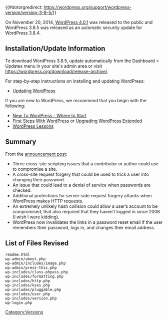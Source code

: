{{#dotorgredirect: https://wordpress.org/support/wordpress-version/version-3-8-5/}}
{{Languages|
{{en|Version 3.8.5}}
}}

On November 20, 2014, [[Version 4.0.1|WordPress 4.0.1]] was released to the public and WordPress 3.8.5 was released as an automatic security update for WordPress 3.8.4.

== Installation/Update Information ==
To download WordPress 3.8.5, update automatically from the Dashboard > Updates menu in your site's admin area or visit https://wordpress.org/download/release-archive/.

For step-by-step instructions on installing and updating WordPress:
* [[Updating WordPress]]

If you are new to WordPress, we recommend that you begin with the following:
* [[New To WordPress - Where to Start]]
* [[First Steps With WordPress]] or [[Upgrading WordPress Extended]]
* [[WordPress Lessons]]

== Summary ==
From the [https://wordpress.org/news/2014/11/wordpress-4-0-1/ announcement post]:

* Three cross-site scripting issues that a contributor or author could use to compromise a site.
* A cross-site request forgery that could be used to trick a user into changing their password.
* An issue that could lead to a denial of service when passwords are checked.
* Additional protections for server-side request forgery attacks when WordPress makes HTTP requests.
* An extremely unlikely hash collision could allow a user’s account to be compromised, that also required that they haven’t logged in since 2008 (I wish I were kidding).
* WordPress now invalidates the links in a password reset email if the user remembers their password, logs in, and changes their email address.

== List of Files Revised ==
<pre>
readme.html
wp-admin/about.php
wp-admin/includes/image.php
wp-admin/press-this.php
wp-includes/class-phpass.php
wp-includes/formatting.php
wp-includes/http.php
wp-includes/kses.php
wp-includes/pluggable.php
wp-includes/user.php
wp-includes/version.php
wp-login.php
</pre>

{{Versions}}

[[Category:Versions]]